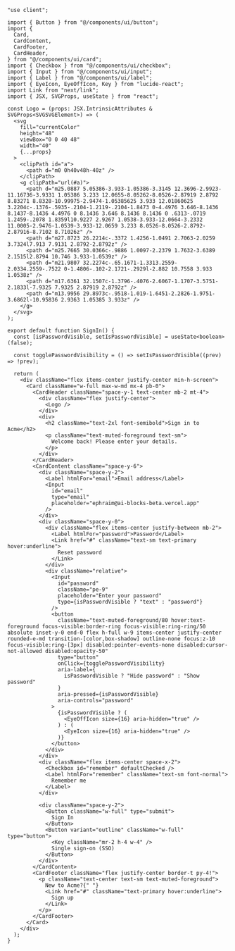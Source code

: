 ```tsx
"use client";

import { Button } from "@/components/ui/button";
import {
  Card,
  CardContent,
  CardFooter,
  CardHeader,
} from "@/components/ui/card";
import { Checkbox } from "@/components/ui/checkbox";
import { Input } from "@/components/ui/input";
import { Label } from "@/components/ui/label";
import { EyeIcon, EyeOffIcon, Key } from "lucide-react";
import Link from "next/link";
import { JSX, SVGProps, useState } from "react";

const Logo = (props: JSX.IntrinsicAttributes & SVGProps<SVGSVGElement>) => (
  <svg
    fill="currentColor"
    height="48"
    viewBox="0 0 40 48"
    width="40"
    {...props}
  >
    <clipPath id="a">
      <path d="m0 0h40v48h-40z" />
    </clipPath>
    <g clipPath="url(#a)">
      <path d="m25.0887 5.05386-3.933-1.05386-3.3145 12.3696-2.9923-11.16736-3.9331 1.05386 3.233 12.0655-8.05262-8.0526-2.87919 2.8792 8.83271 8.8328-10.99975-2.9474-1.05385625 3.933 12.01860625 3.2204c-.1376-.5935-.2104-1.2119-.2104-1.8473 0-4.4976 3.646-8.1436 8.1437-8.1436 4.4976 0 8.1436 3.646 8.1436 8.1436 0 .6313-.0719 1.2459-.2078 1.8359l10.9227 2.9267 1.0538-3.933-12.0664-3.2332 11.0005-2.9476-1.0539-3.933-12.0659 3.233 8.0526-8.0526-2.8792-2.87916-8.7102 8.71026z" />
      <path d="m27.8723 26.2214c-.3372 1.4256-1.0491 2.7063-2.0259 3.7324l7.913 7.9131 2.8792-2.8792z" />
      <path d="m25.7665 30.0366c-.9886 1.0097-2.2379 1.7632-3.6389 2.1515l2.8794 10.746 3.933-1.0539z" />
      <path d="m21.9807 32.2274c-.65.1671-1.3313.2559-2.0334.2559-.7522 0-1.4806-.102-2.1721-.2929l-2.882 10.7558 3.933 1.0538z" />
      <path d="m17.6361 32.1507c-1.3796-.4076-2.6067-1.1707-3.5751-2.1833l-7.9325 7.9325 2.87919 2.8792z" />
      <path d="m13.9956 29.8973c-.9518-1.019-1.6451-2.2826-1.9751-3.6862l-10.95836 2.9363 1.05385 3.933z" />
    </g>
  </svg>
);

export default function SignIn() {
  const [isPasswordVisible, setIsPasswordVisible] = useState<boolean>(false);

  const togglePasswordVisibility = () => setIsPasswordVisible((prev) => !prev);

  return (
    <div className="flex items-center justify-center min-h-screen">
      <Card className="w-full max-w-md mx-4 pb-0">
        <CardHeader className="space-y-1 text-center mb-2 mt-4">
          <div className="flex justify-center">
            <Logo />
          </div>
          <div>
            <h2 className="text-2xl font-semibold">Sign in to Acme</h2>
            <p className="text-muted-foreground text-sm">
              Welcome back! Please enter your details.
            </p>
          </div>
        </CardHeader>
        <CardContent className="space-y-6">
          <div className="space-y-2">
            <Label htmlFor="email">Email address</Label>
            <Input
              id="email"
              type="email"
              placeholder="ephraim@ai-blocks-beta.vercel.app"
            />
          </div>
          <div className="space-y-0">
            <div className="flex items-center justify-between mb-2">
              <Label htmlFor="password">Password</Label>
              <Link href="#" className="text-sm text-primary hover:underline">
                Reset password
              </Link>
            </div>
            <div className="relative">
              <Input
                id="password"
                className="pe-9"
                placeholder="Enter your password"
                type={isPasswordVisible ? "text" : "password"}
              />
              <button
                className="text-muted-foreground/80 hover:text-foreground focus-visible:border-ring focus-visible:ring-ring/50 absolute inset-y-0 end-0 flex h-full w-9 items-center justify-center rounded-e-md transition-[color,box-shadow] outline-none focus:z-10 focus-visible:ring-[3px] disabled:pointer-events-none disabled:cursor-not-allowed disabled:opacity-50"
                type="button"
                onClick={togglePasswordVisibility}
                aria-label={
                  isPasswordVisible ? "Hide password" : "Show password"
                }
                aria-pressed={isPasswordVisible}
                aria-controls="password"
              >
                {isPasswordVisible ? (
                  <EyeOffIcon size={16} aria-hidden="true" />
                ) : (
                  <EyeIcon size={16} aria-hidden="true" />
                )}
              </button>
            </div>
          </div>
          <div className="flex items-center space-x-2">
            <Checkbox id="remember" defaultChecked />
            <Label htmlFor="remember" className="text-sm font-normal">
              Remember me
            </Label>
          </div>

          <div className="space-y-2">
            <Button className="w-full" type="submit">
              Sign In
            </Button>
            <Button variant="outline" className="w-full" type="button">
              <Key className="mr-2 h-4 w-4" />
              Single sign-on (SSO)
            </Button>
          </div>
        </CardContent>
        <CardFooter className="flex justify-center border-t py-4!">
          <p className="text-center text-sm text-muted-foreground">
            New to Acme?{" "}
            <Link href="#" className="text-primary hover:underline">
              Sign up
            </Link>
          </p>
        </CardFooter>
      </Card>
    </div>
  );
}
```
